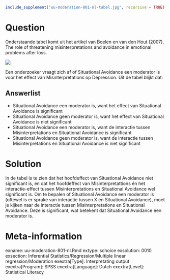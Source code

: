 ```r
include_supplement("uu-moderation-801-nl-tabel.jpg", recursive = TRUE)
```



Question
========
  
Onderstaande tabel komt uit het artikel  van Boelen en van den Hout (2007), The role of threatening misinterpretations and avoidance in emotional problems after loss. 

![](uu-moderation-801-nl-tabel.jpg)

Een onderzoeker vraagt zich af of Situational Avoidance een moderator is voor het effect van Misinterpretations op Depression. Uit de tabel blijkt dat: 
  
Answerlist
----------
* Situational Avoidance een moderator is, want het effect van Situational Avoidance is significant
* Situational Avoidance geen moderator is, want het effect van Situational Avoidance is niet significant
* Situational Avoidance een moderator is, want de interactie tussen Misinterpretations en Situational Avoidance is significant 
* Situational Avoidance geen moderator is, want de interactie tussen Misinterpretations en Situational Avoidance is niet significant


Solution
========
  
In de tabel is te zien dat  het hoofdeffect van Situational Avoidance niet significant is, en dat het hoofdeffect van Misinterpretattions én het interactie-effect tussen Misinterpretations en Situational Avoidance wel significant is. Om te bepalen of Situational Avoidance een moderator is (oftewel is er sprake van interactie tussen X en Situational Avoidance), moet je kijken naar de interactie tussen Misinterpretations en Situational Avoidance. Deze is significant, wat betekent dat Situational Avoidance een moderator is. 

Meta-information
================
exname: uu-moderation-801-nl.Rmd
extype: schoice
exsolution: 0010
exsection: Inferential Statistics/Regression/Multiple linear regression/Moderation
exextra[Type]: Interpretating output
exextra[Program]: SPSS
exextra[Language]: Dutch
exextra[Level]: Statistical Literacy
